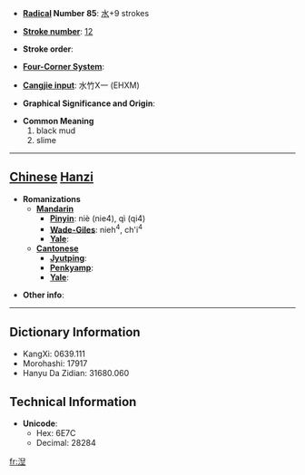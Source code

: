 * '''[[Wiktionary:Chinese radical index| Radical]] Number 85''': [[Wiktionary:Chinese radical index 水|水]]+9 strokes

* '''[[Wiktionary:Chinese total strokes index|Stroke number]]''': [[Wiktionary:Chinese total strokes index 12|12]]

* '''Stroke order''': 

* '''[[Wiktionary:Chinese four corner index|Four-Corner System]]''': 

* '''[[Wiktionary:Chinese Cangjie index|Cangjie input]]''': 水竹X一 (EHXM)

* '''Graphical Significance and Origin''': 

* '''Common Meaning'''
*#black mud
*# slime


----

== [[Chinese]] [[Hanzi]] ==

* '''Romanizations'''
** '''[[Mandarin]]'''
*** '''[[Pinyin]]''': niè (nie4), qì (qi4)
*** '''[[Wade-Giles]]''': nieh<sup>4</sup>, ch'i<sup>4</sup>
*** '''[[Yale]]''': 
** '''[[Cantonese]]'''
*** '''[[Jyutping]]''':
*** '''[[Penkyamp]]''': 
*** '''[[Yale]]''': 

* '''Other info''': 

----

== Dictionary Information ==

* KangXi: 0639.111
* Morohashi: 17917
* Hanyu Da Zidian: 31680.060

== Technical Information ==

* '''Unicode''':
** Hex: 6E7C
** Decimal: 28284

[[fr:湼]]